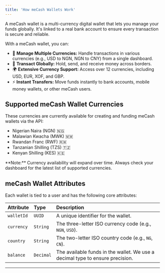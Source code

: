 ```yaml
---
title: 'How meCash Wallets Work'
---
```


A meCash wallet is a multi-currency digital wallet that lets you manage your funds globally. It's linked to a real bank account to ensure every transaction is secure and reliable.

With a meCash wallet, you can:
- 🏦 **Manage Multiple Currencies:** Handle transactions in various currencies (e.g., USD to NGN, NGN to CNY) from a single dashboard.
- 💸 **Transact Globally:** Hold, send, and receive money across borders.
- 🌍 **Extensive Currency Support:** Access over 12 currencies, including USD, EUR, XOF, and GBP.
- ⚡ **Instant Transfers:** Move funds instantly to bank accounts, mobile money wallets, or other meCash users.


## Supported meCash Wallet Currencies

These currencies are currently available for creating and funding meCash wallets via the API:
- Nigerian Naira (NGN) 🇳🇬
- Malawian Kwacha (MWK) 🇲🇼
- Rwandan Franc (RWF) 🇷🇼
- Tanzanian Shilling (TZS) 🇹🇿
- Kenyan Shilling (KES) 🇰🇪

<Callout type="info" emoji="ℹ️">
   **Note:** Currency availability will expand over time. Always check your dashboard for the latest list of supported currencies.
</Callout>

## meCash Wallet Attributes

Each wallet is tied to a user and has the following core attributes:

| Attribute | Type | Description |
| :--- | :--- | :--- |
| `walletId` | `UUID` | A unique identifier for the wallet. |
| `currency` | `String` | The three-letter ISO currency code (e.g., `NGN`, `USD`). |
| `country` | `String` | The two-letter ISO country code (e.g., `NG`, `CN`). |
| `balance` | `Decimal` | The available funds in the wallet. We use a decimal type to ensure precision. |

---



